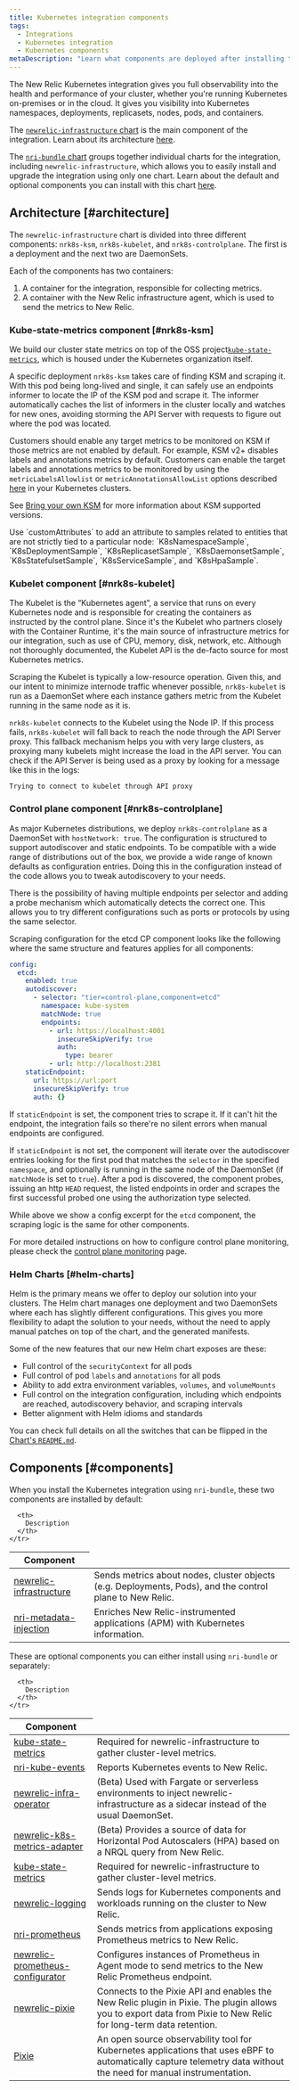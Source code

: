 ```yaml
---
title: Kubernetes integration components
tags:
  - Integrations
  - Kubernetes integration
  - Kubernetes components
metaDescription: "Learn what components are deployed after installing the Kubernetes integration."
---
```


The New Relic Kubernetes integration gives you full observability into the health and performance of your cluster, whether you're running Kubernetes on-premises or in the cloud. It gives you visibility into Kubernetes namespaces, deployments, replicasets, nodes, pods, and containers.

The [`newrelic-infrastructure` chart](https://github.com/newrelic/nri-kubernetes/tree/main/charts/newrelic-infrastructure) is the main component of the integration. Learn about its architecture [here](#architecture). 

The [`nri-bundle` chart](https://github.com/newrelic/helm-charts/tree/master/charts/nri-bundle) groups together individual charts for the integration, including `newrelic-infrastructure`, which allows you to easily install and upgrade the integration using only one chart. Learn about the default and optional components you can install with this chart [here](#components). 

## Architecture [#architecture]

The `newrelic-infrastructure` chart is divided into three different components: `nrk8s-ksm`, `nrk8s-kubelet`, and `nrk8s-controlplane`. The first is a deployment and the next two are DaemonSets.

Each of the components has two containers:

1. A container for the integration, responsible for collecting metrics.
2. A container with the New Relic infrastructure agent, which is used to send the metrics to New Relic.

### Kube-state-metrics component [#nrk8s-ksm]

We build our cluster state metrics on top of the OSS project[`kube-state-metrics`](https://github.com/kubernetes/kube-state-metrics), which is housed under the Kubernetes organization itself. 

A specific deployment `nrk8s-ksm` takes care of finding KSM and scraping it. With this pod being long-lived and single, it can safely use an endpoints informer to locate the IP of the KSM pod and scrape it. The informer automatically caches the list of informers in the cluster locally and watches for new ones, avoiding storming the API Server with requests to figure out where the pod was located. 

Customers should enable any target metrics to be monitored on KSM if those metrics are not enabled by default. For example, KSM v2+ disables labels and annotations metrics by default. Customers can enable the target labels and annotations metrics to be monitored by using the `metricLabelsAllowlist` or `metricAnnotationsAllowList` options described [here](https://github.com/kubernetes/kube-state-metrics/blob/main/docs/cli-arguments.md) in your Kubernetes clusters.

See [Bring your own KSM](https://github.com/newrelic/helm-charts/blob/master/charts/nri-bundle/README.md#bring-your-own-ksm) for more information about KSM supported versions.

<Callout variant="important">
  Use `customAttributes` to add an attribute to samples related to entities that are not strictly tied to a particular node: `K8sNamespaceSample`, `K8sDeploymentSample`, `K8sReplicasetSample`, `K8sDaemonsetSample`, `K8sStatefulsetSample`, `K8sServiceSample`, and `K8sHpaSample`.
</Callout>

### Kubelet component [#nrk8s-kubelet]

The Kubelet is the “Kubernetes agent”, a service that runs on every Kubernetes node and is responsible for creating the containers as instructed by the control plane. Since it's the Kubelet who partners closely with the Container Runtime, it's the main source of infrastructure metrics for our integration, such as use of CPU, memory, disk, network, etc. Although not thoroughly documented, the Kubelet API is the de-facto source for most Kubernetes metrics.

Scraping the Kubelet is typically a low-resource operation. Given this, and our intent to minimize internode traffic whenever possible, `nrk8s-kubelet` is run as a DaemonSet where each instance gathers metric from the Kubelet running in the same node as it is.

`nrk8s-kubelet` connects to the Kubelet using the Node IP. If this process fails, `nrk8s-kubelet` will fall back to reach the node through the API Server proxy. This fallback mechanism helps you with very large clusters, as proxying many kubelets might increase the load in the API server. You can check if the API Server is being used as a proxy by looking for a message like this in the logs:

```
Trying to connect to kubelet through API proxy
```

### Control plane component [#nrk8s-controlplane]

As major Kubernetes distributions, we deploy `nrk8s-controlplane` as a DaemonSet with `hostNetwork: true`. The configuration is structured to support autodiscover and static endpoints. To be compatible with a wide range of distributions out of the box, we provide a wide range of known defaults as configuration entries. Doing this in the configuration instead of the code allows you to tweak autodiscovery to your needs.

There is the possibility of having multiple endpoints per selector and adding a probe mechanism which automatically detects the correct one. This allows you to try different configurations such as ports or protocols by using the same selector.

Scraping configuration for the etcd CP component looks like the following where the same structure and features applies for all components:

```yaml
config:
  etcd:
    enabled: true
    autodiscover:
      - selector: "tier=control-plane,component=etcd"
        namespace: kube-system
        matchNode: true
        endpoints:
          - url: https://localhost:4001
            insecureSkipVerify: true
            auth:
              type: bearer
          - url: http://localhost:2381
    staticEndpoint:
      url: https://url:port
      insecureSkipVerify: true
      auth: {}
```

If `staticEndpoint` is set, the component tries to scrape it. If it can't hit the endpoint, the integration fails so there're no silent errors when manual endpoints are configured.

If `staticEndpoint` is not set, the component will iterate over the autodiscover entries looking for the first pod that matches the `selector` in the specified `namespace`, and optionally is running in the same node of the DaemonSet (if `matchNode` is set to `true`). After a pod is discovered, the component probes, issuing an http `HEAD` request, the listed endpoints in order and scrapes the first successful probed one using the authorization type selected.

While above we show a config excerpt for the `etcd` component, the scraping logic is the same for other components.

For more detailed instructions on how to configure control plane monitoring, please check the [control plane monitoring](/docs/kubernetes-pixie/kubernetes-integration/advanced-configuration/configure-control-plane-monitoring) page.

### Helm Charts [#helm-charts]

Helm is the primary means we offer to deploy our solution into your clusters. The Helm chart manages one deployment and two DaemonSets where each has slightly different configurations. This gives you more flexibility to adapt the solution to your needs, without the need to apply manual patches on top of the chart, and the generated manifests.

Some of the new features that our new Helm chart exposes are these:

* Full control of the `securityContext` for all pods
* Full control of pod `labels` and `annotations` for all pods
* Ability to add extra environment variables, `volumes`, and `volumeMounts`
* Full control on the integration configuration, including which endpoints are reached, autodiscovery behavior, and scraping intervals
* Better alignment with Helm idioms and standards

You can check full details on all the switches that can be flipped in the [Chart's `README.md`](https://github.com/newrelic/nri-kubernetes/blob/main/charts/newrelic-infrastructure/README.md).

## Components [#components]

When you install the Kubernetes integration using `nri-bundle`, these two components are installed by default:

<table class="alternate">
  <thead>
    <tr>
      <th style={{ width: "200px" }}>
        Component 
      </th>

      <th>
        Description
      </th>
    </tr>
  </thead>
    <tbody>
    <tr>
      <td>
        <a href="https://github.com/newrelic/nri-kubernetes/tree/main/charts/newrelic-infrastructure">newrelic-infrastructure
      </td>
      <td>
        Sends metrics about nodes, cluster objects (e.g. Deployments, Pods), and the control plane to New Relic.
      </td>
    </tr>
    <tr>
      <td>
        <a href="https://github.com/newrelic/k8s-metadata-injection/tree/main/charts/nri-metadata-injection">nri-metadata-injection
      </td>
      <td>
        Enriches New Relic-instrumented applications (APM) with Kubernetes information.
      </td>
    </tr>
    </tbody>
</table>

These are optional components you can either install using `nri-bundle` or separately:

<table class="alternate">
  <thead>
    <tr>
      <th style={{ width: "200px" }}>
        Component 
      </th>

      <th>
        Description
      </th>
    </tr>
  </thead>
    <tbody>
    <tr>
      <td>
        <a href="https://github.com/prometheus-community/helm-charts/tree/main/charts/kube-state-metrics">kube-state-metrics
      </td>
      <td>
        Required for newrelic-infrastructure to gather cluster-level metrics.
      </td>
    </tr>
    <tr>
      <td>
        <a href="https://github.com/newrelic/nri-kube-events/tree/main/charts/nri-kube-events">nri-kube-events
      </td>
      <td>
        Reports Kubernetes events to New Relic.
      </td>
    </tr>
        <tr>
      <td>
        <a href="https://github.com/newrelic/newrelic-infra-operator/tree/main/charts/newrelic-infra-operator">newrelic-infra-operator
      </td>
      <td>
        (Beta) Used with Fargate or serverless environments to inject newrelic-infrastructure as a sidecar instead of the usual DaemonSet.
      </td>
    </tr>
        <tr>
      <td>
        <a href="https://github.com/newrelic/newrelic-k8s-metrics-adapter/tree/main/charts/newrelic-k8s-metrics-adapter">newrelic-k8s-metrics-adapter
      </td>
      <td>
        (Beta) Provides a source of data for Horizontal Pod Autoscalers (HPA) based on a NRQL query from New Relic.
      </td>
    </tr>
        <tr>
      <td>
        <a href="https://github.com/prometheus-community/helm-charts/tree/main/charts/kube-state-metrics">kube-state-metrics
      </td>
      <td>
        Required for newrelic-infrastructure to gather cluster-level metrics.
      </td>
    </tr>
        <tr>
      <td>
        <a href="https://github.com/newrelic/helm-charts/tree/master/charts/newrelic-logging">newrelic-logging
      </td>
      <td>
        Sends logs for Kubernetes components and workloads running on the cluster to New Relic.
      </td>
    </tr>
        <tr>
      <td>
        <a href="https://github.com/newrelic/nri-prometheus/tree/main/charts/nri-prometheus">nri-prometheus
      </td>
      <td>
        Sends metrics from applications exposing Prometheus metrics to New Relic.
      </td>
    </tr>
        <tr>
      <td>
        <a href="https://github.com/newrelic/newrelic-prometheus-configurator/tree/master/charts/newrelic-prometheus-agent">newrelic-prometheus-configurator
      </td>
      <td>
        Configures instances of Prometheus in Agent mode to send metrics to the New Relic Prometheus endpoint.
      </td>
    </tr>
        <tr>
      <td>
        <a href="https://github.com/newrelic/helm-charts/tree/master/charts/newrelic-pixie">newrelic-pixie
      </td>
      <td>
        Connects to the Pixie API and enables the New Relic plugin in Pixie. The plugin allows you to export data from Pixie to New Relic for long-term data retention.
      </td>
    </tr>
        <tr>
      <td>
        <a href="https://docs.pixielabs.ai/installing-pixie/install-schemes/helm/#3.-deploy">Pixie
      </td>
      <td>
        An open source observability tool for Kubernetes applications that uses eBPF to automatically capture telemetry data without the need for manual instrumentation.
      </td>
    </tr>
    </tbody>
</table>
